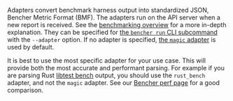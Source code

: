 Adapters convert benchmark harness output into standardized JSON,
Bencher Metric Format (BMF).
The adapters run on the API server when a new report is received.
See the [benchmarking overview][benchmarking overview] for a more in-depth explanation.
They can be specified for [the `bencher run` CLI subcommand][bencher run]
with the `--adapter` option.
If no adapter is specified, [the `magic` adapter][magic adapter] is used by default.

It is best to use the most specific adapter for your use case.
This will provide both the most accurate and performant parsing.
For example if you are parsing Rust [libtest bench][rust libtest] output,
you should use the `rust_bench` adapter, and not the `magic` adapter.
See our
[Bencher perf page][perf page] for a good comparison.

[rust libtest]: https://doc.rust-lang.org/rustc/tests/index.html#benchmarks
[perf page]: https://bencher.dev/perf/bencher?key=true&measures=4358146b-b647-4869-9d24-bd22bb0c49b5&tab=benchmarks&testbeds=0d991aac-b241-493a-8b0f-8d41419455d2&branches=619d15ed-0fbd-4ccb-86cb-fddf3124da29&benchmarks=3525f177-fc8f-4a92-bd2f-dda7c4e15699%2C1db23e93-f909-40aa-bf42-838cc7ae05f5&start_time=1688083200000&reports_per_page=4&branches_per_page=8&testbeds_per_page=8&benchmarks_per_page=8&reports_page=1&branches_page=1&testbeds_page=1&benchmarks_page=1&end_time=1704067200000&clear=true

[benchmarking overview]: /docs/explanation/benchmarking/
[bencher run]: /docs/explanation/bencher-run/

[magic adapter]: #-magic-default
